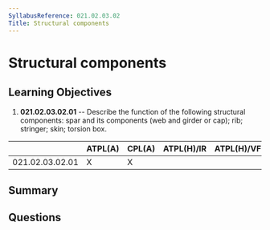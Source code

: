 ```yaml
---
SyllabusReference: 021.02.03.02
Title: Structural components
---
```


# Structural components

## Learning Objectives

1.  **021.02.03.02.01** -- Describe the function of the following structural
    components: spar and its components (web and girder or cap); rib; stringer;
    skin; torsion box.

|                 | ATPL(A) | CPL(A) | ATPL(H)/IR | ATPL(H)/VFR | CPL(H) | IR | CBIR(A) |
| --------------- | ------- | ------ | ---------- | ----------- | ------ | -- | ------- |
| 021.02.03.02.01 | X       | X      |            |             |        |    |         |

## Summary

## Questions
